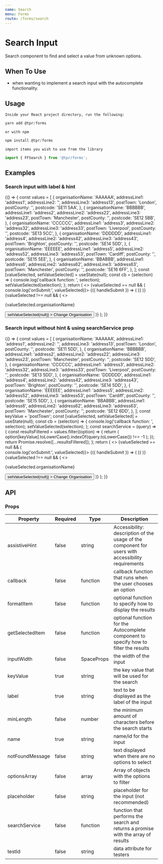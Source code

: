 ```yaml
---
name: Search
menu: Forms
route: /forms/search
---
```



# Search Input

Search component to find and select a value from unknown options.

## When To Use

- when wanting to implement a search input with the autocomplete functionality.

## Usage

`Inside your React project directory, run the following:`

```js
yarn add @tpr/forms
```

`or with npm`

```js
npm install @tpr/forms
```

`import items you wish to use from the library`

```js
import { FFSearch } from '@tpr/forms';
```

## Examples

### Search input with label & hint

<Playground>
	{() => {
		const values = [
			{
				organisationName: 'AAAAAA',
				addressLine1: 'address1',
				addressLine2: '',
				addressLine3: 'address13',
				postTown: 'London',
				postCounty: '',
				postcode: 'SE11 5AA',
			},
			{
				organisationName: 'BBBBBB',
				addressLine1: 'address2',
				addressLine2: 'address22',
				addressLine3: 'address23',
				postTown: 'Manchester',
				postCounty: '',
				postcode: 'SE12 5BB',
			},
			{
				organisationName: 'CCCCCC',
				addressLine1: 'address3',
				addressLine2: 'address32',
				addressLine3: 'address33',
				postTown: 'Liverpool',
				postCounty: '',
				postcode: 'SE13 5CC',
			},
			{
				organisationName: 'DDDDDD',
				addressLine1: 'address4',
				addressLine2: 'address42',
				addressLine3: 'address43',
				postTown: 'Brighton',
				postCounty: '',
				postcode: 'SE14 5DD',
			},
			{
				organisationName: 'EEEEEE',
				addressLine1: 'address5',
				addressLine2: 'address52',
				addressLine3: 'address53',
				postTown: 'Cardiff',
				postCounty: '',
				postcode: 'SE15 5EE',
			},
			{
				organisationName: 'BBABBB',
				addressLine1: 'address6',
				addressLine2: 'address62',
				addressLine3: 'address63',
				postTown: 'Manchester',
				postCounty: '',
				postcode: 'SE16 6FF',
			},
		];
		const [valueSelected, setValueSelected] = useState(null);
		const cb = (selection) => {
			console.log('callback function: ', selection);
			setValueSelected(selection);
		};
		return (
			<>
				{valueSelected == null && (
					<Form onSubmit={() => console.log('onSubmit:', valueSelected)}>
						{({ handleSubmit }) => (
							<form onSubmit={handleSubmit}>
								<FFSearch
									callback={cb}
									hint="Search by organisation name."
									id="accessible-search"
									inputWidth={5}
									keyValue="organisationName"
									label="Organisation"
									name="accessible-search"
									optionsArray={values}
								/>
							</form>
						)}
					</Form>
				)}
				{valueSelected !== null && (
					<>
						<p>{valueSelected.organisationName}</p>
						<Button
							type="button"
							cfg={{ mt: 3 }}
							onClick={() => setValueSelected(null)}
						>
							Change Organisation
						</Button>
					</>
				)}
			</>
		);
	}}
</Playground>

### Search input without hint & using searchService prop

<Playground>
	{() => {
		const values = [
			{
				organisationName: 'AAAAAA',
				addressLine1: 'address1',
				addressLine2: '',
				addressLine3: 'address13',
				postTown: 'London',
				postCounty: '',
				postcode: 'SE11 5DD',
			},
			{
				organisationName: 'BBBBBB',
				addressLine1: 'address2',
				addressLine2: 'address22',
				addressLine3: 'address23',
				postTown: 'Manchester',
				postCounty: '',
				postcode: 'SE12 5DD',
			},
			{
				organisationName: 'CCCCCC',
				addressLine1: 'address3',
				addressLine2: 'address32',
				addressLine3: 'address33',
				postTown: 'Liverpool',
				postCounty: '',
				postcode: 'SE13 5DD',
			},
			{
				organisationName: 'DDDDDD',
				addressLine1: 'address4',
				addressLine2: 'address42',
				addressLine3: 'address43',
				postTown: 'Brighton',
				postCounty: '',
				postcode: 'SE14 5DD',
			},
			{
				organisationName: 'EEEEEE',
				addressLine1: 'address5',
				addressLine2: 'address52',
				addressLine3: 'address53',
				postTown: 'Cardiff',
				postCounty: '',
				postcode: 'SE15 5DD',
			},
			{
				organisationName: 'BBABBB',
				addressLine1: 'address6',
				addressLine2: 'address62',
				addressLine3: 'address63',
				postTown: 'Manchester',
				postCounty: '',
				postcode: 'SE12 6DD',
			},
		];
		const keyValue = 'postTown';
		const [valueSelected, setValueSelected] = useState(null);
		const cb = (selection) => {
			console.log('callback function: ', selection);
			setValueSelected(selection);
		};
		const searchService = (query) => {
			const resultsFiltered = values.filter((option) => {
				return (
					option[keyValue].toLowerCase().indexOf(query.toLowerCase()) !== -1
				);
			});
			return Promise.resolve([...resultsFiltered]);
		};
		return (
			<>
				{valueSelected == null && (
					<Form onSubmit={() => console.log('onSubmit:', valueSelected)}>
						{({ handleSubmit }) => (
							<form onSubmit={handleSubmit}>
								<FFSearch
									assistiveHint="This is the new assistive hint"
									callback={cb}
									id="accessible-search"
									keyValue={keyValue}
									label="Search Organisation"
									minLength={5}
									name="accessible-search"
									searchService={searchService}
								/>
							</form>
						)}
					</Form>
				)}
				{valueSelected !== null && (
					<>
						<p>{valueSelected.organisationName}</p>
						<Button
							type="button"
							cfg={{ mt: 3 }}
							onClick={() => setValueSelected(null)}
						>
							Change Organisation
						</Button>
					</>
				)}
			</>
		);
	}}
</Playground>

## API

### Props

| Property        | Required | Type       | Description                                                                                        |
| --------------- | -------- | ---------- | -------------------------------------------------------------------------------------------------- |
| assistiveHint   | false    | string     | Accessibility: description of the usage of the component for users with accessibility requirements |
| callback        | false    | function   | callback function that runs when the user chooses an option                                        |
| formatItem      | false    | function   | optional function to specify how to display the results                                            |
| getSelectedItem | false    | function   | optional function for the Autocomplete component to specify how to filter the results              |
| inputWidth      | false    | SpaceProps | the width of the input                                                                             |
| keyValue        | true     | string     | the key value that will be used for the search                                                     |
| label           | true     | string     | text to be displayed as the label of the input                                                     |
| minLength       | false    | number     | the minimum amount of characters before the search starts                                          |
| name            | true     | string     | name/id for the input                                                                              |
| notFoundMessage | false    | string     | text displayed when there are no options to select                                                 |
| optionsArray    | false    | array      | Array of objects with the options to filter                                                        |
| placeholder     | false    | string     | placeholder for the input (not recommended)                                                        |
| searchService   | false    | function   | function that performs the search and returns a promise with the array of results                  |
| testId          | false    | string     | data attribute for testers                                                                         |
